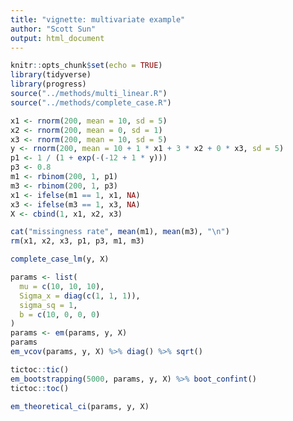 ```yaml
---
title: "vignette: multivariate example"
author: "Scott Sun"
output: html_document
---
```


```r
knitr::opts_chunk$set(echo = TRUE)
library(tidyverse)
library(progress)
source("../methods/multi_linear.R")
source("../methods/complete_case.R")
```

```r
x1 <- rnorm(200, mean = 10, sd = 5)
x2 <- rnorm(200, mean = 0, sd = 1)
x3 <- rnorm(200, mean = 10, sd = 5)
y <- rnorm(200, mean = 10 + 1 * x1 + 3 * x2 + 0 * x3, sd = 5)
p1 <- 1 / (1 + exp(-(-12 + 1 * y)))
p3 <- 0.8
m1 <- rbinom(200, 1, p1)
m3 <- rbinom(200, 1, p3)
x1 <- ifelse(m1 == 1, x1, NA)
x3 <- ifelse(m3 == 1, x3, NA)
X <- cbind(1, x1, x2, x3)

cat("missingness rate", mean(m1), mean(m3), "\n")
rm(x1, x2, x3, p1, p3, m1, m3)
```

```r
complete_case_lm(y, X)
```


```r
params <- list(
  mu = c(10, 10, 10),
  Sigma_x = diag(c(1, 1, 1)),
  sigma_sq = 1,
  b = c(10, 0, 0, 0)
)
params <- em(params, y, X)
params
em_vcov(params, y, X) %>% diag() %>% sqrt()
```

```r
tictoc::tic()
em_bootstrapping(5000, params, y, X) %>% boot_confint()
tictoc::toc()
```


```r
em_theoretical_ci(params, y, X)
```


